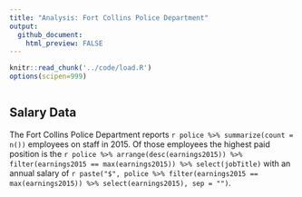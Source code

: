 ```yaml
---
title: "Analysis: Fort Collins Police Department"
output:
  github_document:
    html_preview: FALSE
---
```


```r
knitr::read_chunk('../code/load.R')
options(scipen=999)
```
```r
```
## Salary Data

The Fort Collins Police Department reports 
`r police %>% summarize(count = n())`
employees on staff in 2015. Of those employees the highest paid position is the
`r police %>% arrange(desc(earnings2015)) %>% filter(earnings2015 == max(earnings2015)) %>% select(jobTitle)` with
an annual salary of 
`r paste("$", police %>% filter(earnings2015 == max(earnings2015)) %>% select(earnings2015), sep = "")`.